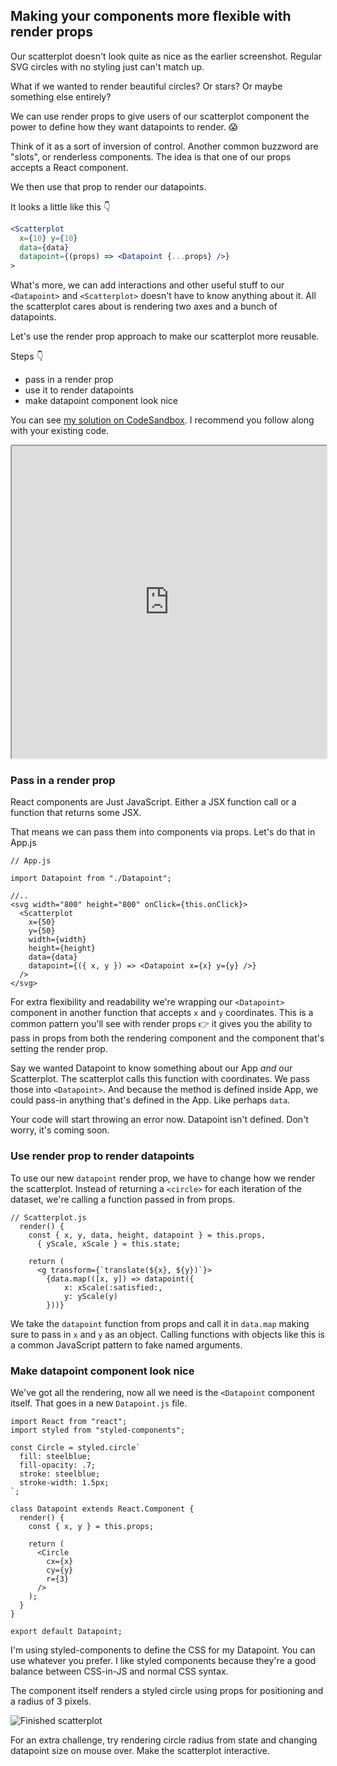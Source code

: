## Making your components more flexible with render props

Our scatterplot doesn't look quite as nice as the earlier screenshot. Regular
SVG circles with no styling just can't match up.

What if we wanted to render beautiful circles? Or stars? Or maybe something
else entirely?

We can use render props to give users of our scatterplot component the power to
define how they want datapoints to render. :scream:

Think of it as a sort of inversion of control. Another common buzzword are
"slots", or renderless components. The idea is that one of our props accepts a
React component.

We then use that prop to render our datapoints.

It looks a little like this :point_down:

```jsx
<Scatterplot
  x={10} y={10}
  data={data}
  datapoint={(props) => <Datapoint {...props} />}
>
```

What's more, we can add interactions and other useful stuff to our
`<Datapoint>` and `<Scatterplot>` doesn't have to know anything about it. All
the scatterplot cares about is rendering two axes and a bunch of datapoints.

Let's use the render prop approach to make our scatterplot more reusable.

Steps :point_down:

- pass in a render prop
- use it to render datapoints
- make datapoint component look nice

You can see [my solution on CodeSandbox](https://codesandbox.io/s/j73xlyr8v5).
I recommend you follow along with your existing code.

<iframe src="https://codesandbox.io/embed/j73xlyr8v5?codemirror=1&view=split" style="width:100%; height:500px; border:open_mouth:; border-radius: 4px; overflow:hidden;" sandbox="allow-modals allow-forms allow-popups allow-scripts allow-same-origin"></iframe>

### Pass in a render prop

React components are Just JavaScript. Either a JSX function call or a function
that returns some JSX.

That means we can pass them into components via props. Let's do that in App.js

```{.javascript caption="Pass render prop into Scatterplot"}
// App.js

import Datapoint from "./Datapoint";

//..
<svg width="800" height="800" onClick={this.onClick}>
  <Scatterplot
    x={50}
    y={50}
    width={width}
    height={height}
    data={data}
    datapoint={({ x, y }) => <Datapoint x={x} y={y} />}
  />
</svg>
```

For extra flexibility and readability we're wrapping our `<Datapoint>`
component in another function that accepts `x` and `y` coordinates. This is a
common pattern you'll see with render props :point_right: it gives you the
ability to pass in props from both the rendering component and the component
that's setting the render prop.

Say we wanted Datapoint to know something about our App _and_ our Scatterplot.
The scatterplot calls this function with coordinates. We pass those into
`<Datapoint>`. And because the method is defined inside App, we could pass-in
anything that's defined in the App. Like perhaps `data`.

Your code will start throwing an error now. Datapoint isn't defined. Don't
worry, it's coming soon.

### Use render prop to render datapoints

To use our new `datapoint` render prop, we have to change how we render the
scatterplot. Instead of returning a `<circle>` for each iteration of the
dataset, we're calling a function passed in from props.

```{.javascript caption="Accept a render prop"}
// Scatterplot.js
  render() {
    const { x, y, data, height, datapoint } = this.props,
      { yScale, xScale } = this.state;

    return (
      <g transform={`translate(${x}, ${y})`}>
        {data.map(([x, y]) => datapoint({
            x: xScale(:satisfied:,
            y: yScale(y)
        }))}
```

We take the `datapoint` function from props and call it in `data.map` making
sure to pass in `x` and `y` as an object. Calling functions with objects like
this is a common JavaScript pattern to fake named arguments.

### Make datapoint component look nice

We've got all the rendering, now all we need is the `<Datapoint` component
itself. That goes in a new `Datapoint.js` file.

```{.javascript caption="Datapoint file"}
import React from "react";
import styled from "styled-components";

const Circle = styled.circle`
  fill: steelblue;
  fill-opacity: .7;
  stroke: steelblue;
  stroke-width: 1.5px;
`;

class Datapoint extends React.Component {
  render() {
    const { x, y } = this.props;

    return (
      <Circle
        cx={x}
        cy={y}
        r={3}
      />
    );
  }
}

export default Datapoint;
```

I'm using styled-components to define the CSS for my Datapoint. You can use
whatever you prefer. I like styled components because they're a good balance
between CSS-in-JS and normal CSS syntax.

The component itself renders a styled circle using props for positioning and a
radius of 3 pixels.

![Finished scatterplot](https://raw.githubusercontent.com/Swizec/react-d3js-es6-ebook/2018-version/manuscript/resources/images/2018/scatterplot-finished.png)

For an extra challenge, try rendering circle radius from state and changing
datapoint size on mouse over. Make the scatterplot interactive.